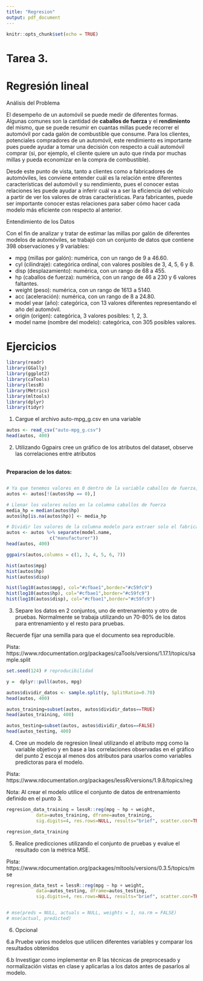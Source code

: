 ```yaml
---
title: "Regresion"
output: pdf_document
---
```


```r
knitr::opts_chunk$set(echo = TRUE)
```

# Tarea 3.
# Regresión lineal

Análisis del Problema

El desempeño de un automóvil se puede medir de diferentes formas. Algunas comunes son la cantidad de **caballos de fuerza** y el **rendimiento** del mismo, que se puede resumir en cuantas millas puede recorrer el automóvil por cada galón de combustible que consume. Para los clientes, potenciales compradores de un automóvil, este rendimiento es importante pues puede ayudar a tomar una decisión con respecto a cuál automóvil comprar (si, por ejemplo, el cliente quiere un auto que rinda por muchas millas y pueda economizar en la compra de combustible).

Desde este punto de vista, tanto a clientes como a fabricadores de automóviles, les conviene entender cuál es la relación entre diferentes características del automóvil y su rendimiento, pues el conocer estas relaciones les puede ayudar a inferir cuál va a ser la eficiencia del vehículo a partir de ver los valores de otras características. Para fabricantes, puede ser importante conocer estas relaciones para saber cómo hacer cada modelo más eficiente con respecto al anterior.

Entendimiento de los Datos

Con el fin de analizar y tratar de estimar las millas por galón de diferentes modelos de automóviles, se trabajó con un conjunto de datos que contiene 398 observaciones y 9 variables:

- mpg (millas por galón): numérica, con un rango de 9 a 46.60.
- cyl (cilindraje): categórica ordinal, con valores posibles de 3, 4, 5, 6 y 8.
- disp (desplazamiento): numérica, con un rango de 68 a 455.
- hp (caballos de fuerza): numérica, con un rango de 46 a 230 y 6 valores faltantes.
- weight (peso): numérica, con un rango de 1613 a 5140.
- acc (aceleración): numérica, con un rango de 8 a 24.80.
- model year (año): categórica, con 13 valores diferentes representando el año del automóvil.
- origin (origen): categórica, 3 valores posibles: 1, 2, 3.
- model name (nombre del modelo): categórica, con 305 posibles valores.

# Ejercicios

```r
library(readr)
library(GGally)
library(ggplot2)
library(caTools)
library(lessR)
library(Metrics)
library(mltools)
library(dplyr)
library(tidyr)
```

1. Cargue el archivo auto-mpg_g.csv en una variable

```r
autos <- read_csv("auto-mpg_g.csv")
head(autos, 400)
```

2. Utilizando Ggpairs cree un gráfico de los atributos del dataset, observe las 
correlaciones entre atributos

<br>
**Preparacion de los datos:**
<br>

```r

```

```r
# Ya que tenemos valores en 0 dentro de la variable caballos de fuerza, necesitamos excluir esos datos para no afectar nuestros calculos.
autos <- autos[!(autos$hp == 0),]

# Llenar los valores nulos en la columna caballos de fuerza
media_hp = median(autos$hp)
autos$hp[is.na(autos$hp)] <- media_hp

# Dividir los valores de la columna modelo para extraer solo el fabricante, ya que al tener 305 modelos estabamos perdiendo variabilidad en los datos
autos <- autos %>% separate(model.name, 
                c("manufacturer"))
head(autos, 400)
```

```r
ggpairs(autos,columns = c(1, 3, 4, 5, 6, 7))
```


```r
hist(autos$mpg)
hist(autos$hp)
hist(autos$disp)

hist(log10(autos$mpg), col="#cfbae1",border="#c59fc9")
hist(log10(autos$hp), col="#cfbae1",border="#c59fc9")
hist(log10(autos$disp), col="#cfbae1",border="#c59fc9")
```

3. Separe los datos en 2 conjuntos, uno de entrenamiento y otro de pruebas. Normalmente se trabaja utilizando un 70-80% de los datos para entrenamiento y el resto para pruebas.

Recuerde fijar una semilla para que el documento sea reproducible.

Pista: https://www.rdocumentation.org/packages/caTools/versions/1.17.1/topics/sample.split

```r
set.seed(124) # reproducibilidad

y =  dplyr::pull(autos, mpg)

autos$dividir_datos <- sample.split(y, SplitRatio=0.70)
head(autos, 400)
```

```r
autos_training=subset(autos, autos$dividir_datos==TRUE)
head(autos_training, 400)
```

```r
autos_testing=subset(autos, autos$dividir_datos==FALSE)
head(autos_testing, 400)
```

4. Cree un modelo de regresion lineal utilizando el atributo mpg como la variable objetivo y en base a las correlaciones observadas en el gráfico del punto 2 escoja al menos dos atributos para usarlos como variables predictoras para el modelo.

Pista: https://www.rdocumentation.org/packages/lessR/versions/1.9.8/topics/reg

Nota: Al crear el modelo utilice el conjunto de datos de entrenamiento definido en el punto 3.

```r
regresion_data_training = lessR::reg(mpg ~ hp + weight, 
           data=autos_training, dframe=autos_training, 
           sig.digits=4, res.rows=NULL, results="brief", scatter.cor=TRUE)

regresion_data_training
```

5. Realice predicciones utilizando el conjunto de pruebas y evalue el resultado con la métrica MSE.

Pista: https://www.rdocumentation.org/packages/mltools/versions/0.3.5/topics/mse

```r
regresion_data_test = lessR::reg(mpg ~ hp + weight, 
           data=autos_testing, dframe=autos_testing, 
           sig.digits=4, res.rows=NULL, results="brief", scatter.cor=TRUE)


# mse(preds = NULL, actuals = NULL, weights = 1, na.rm = FALSE)
# mse(actual, predicted)
```

6. Opcional

6.a Pruebe varios modelos que utilicen diferentes variables y comparar los resultados obtenidos

6.b Investigar como implementar en R las técnicas de preprocesado y normalización vistas en clase y aplicarlas a los datos antes de pasarlos al modelo.



